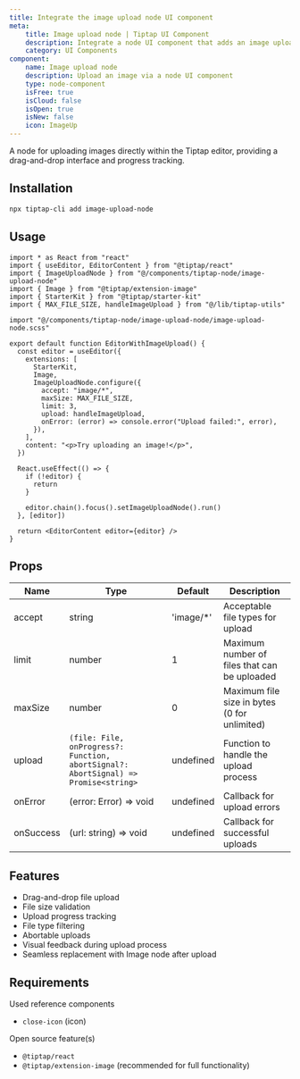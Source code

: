 ```yaml
---
title: Integrate the image upload node UI component
meta:
    title: Image upload node | Tiptap UI Component
    description: Integrate a node UI component that adds an image upload in your Tiptap Editor. More in the docs!
    category: UI Components
component:
    name: Image upload node
    description: Upload an image via a node UI component
    type: node-component
    isFree: true
    isCloud: false
    isOpen: true
    isNew: false
    icon: ImageUp
---
```



A node for uploading images directly within the Tiptap editor, providing a drag-and-drop interface and progress tracking.

<CodeDemo isScrollable src="https://template.tiptap.dev/preview/tiptap-node/image-upload-node" />

## Installation

```bash
npx tiptap-cli add image-upload-node
```

## Usage

```tsx
import * as React from "react"
import { useEditor, EditorContent } from "@tiptap/react"
import { ImageUploadNode } from "@/components/tiptap-node/image-upload-node"
import { Image } from "@tiptap/extension-image"
import { StarterKit } from "@tiptap/starter-kit"
import { MAX_FILE_SIZE, handleImageUpload } from "@/lib/tiptap-utils"

import "@/components/tiptap-node/image-upload-node/image-upload-node.scss"

export default function EditorWithImageUpload() {
  const editor = useEditor({
    extensions: [
      StarterKit,
      Image,
      ImageUploadNode.configure({
        accept: "image/*",
        maxSize: MAX_FILE_SIZE,
        limit: 3,
        upload: handleImageUpload,
        onError: (error) => console.error("Upload failed:", error),
      }),
    ],
    content: "<p>Try uploading an image!</p>",
  })

  React.useEffect(() => {
    if (!editor) {
      return
    }

    editor.chain().focus().setImageUploadNode().run()
  }, [editor])

  return <EditorContent editor={editor} />
}
```

## Props

| Name      | Type                                                                              | Default    | Description                                  |
| --------- | --------------------------------------------------------------------------------- | ---------- | -------------------------------------------- |
| accept    | string                                                                            | 'image/\*' | Acceptable file types for upload             |
| limit     | number                                                                            | 1          | Maximum number of files that can be uploaded |
| maxSize   | number                                                                            | 0          | Maximum file size in bytes (0 for unlimited) |
| upload    | `(file: File, onProgress?: Function, abortSignal?: AbortSignal) => Promise<string>` | undefined  | Function to handle the upload process        |
| onError   | (error: Error) => void                                                            | undefined  | Callback for upload errors                   |
| onSuccess | (url: string) => void                                                             | undefined  | Callback for successful uploads              |

## Features

- Drag-and-drop file upload
- File size validation
- Upload progress tracking
- File type filtering
- Abortable uploads
- Visual feedback during upload process
- Seamless replacement with Image node after upload

## Requirements

Used reference components

- `close-icon` (icon)

Open source feature(s)
- `@tiptap/react`
- `@tiptap/extension-image` (recommended for full functionality)
